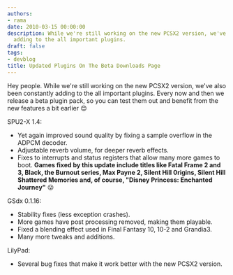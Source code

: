 ```yaml
---
authors:
- rama
date: 2010-03-15 00:00:00
description: While we're still working on the new PCSX2 version, we've also been constantly
  adding to the all important plugins.
draft: false
tags:
- devblog
title: Updated Plugins On The Beta Downloads Page
---
```


Hey people.
While we're still working on the new PCSX2 version, we've also been constantly adding to the all important plugins.
Every now and then we release a beta plugin pack, so you can test them
out and benefit from the new features a bit earlier
😊

<!-- truncate -->

SPU2-X 1.4:

-   Yet again improved sound quality by fixing a sample overflow in the
ADPCM decoder.
-   Adjustable reverb volume, for deeper reverb effects.
-   Fixes to interrupts and status registers that allow many more games
to boot.
**Games fixed by this update include titles like Fatal Frame 2 and
3, Black, the Burnout series, Max Payne 2, Silent Hill 0rigins,
Silent Hill Shattered Memories and, of course, "Disney Princess:
Enchanted Journey"**
😛


GSdx 0.1.16:

-   Stability fixes (less exception crashes).
-   More games have post processing removed, making them playable.
-   Fixed a blending effect used in Final Fantasy 10, 10-2 and Grandia3.
-   Many more tweaks and additions.


LilyPad:

-   Several bug fixes that make it work better with the new PCSX2
version.